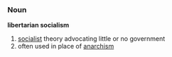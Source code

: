 ===Noun===
'''libertarian socialism'''

#[[socialist]] theory advocating little or no government
#often used in place of [[anarchism]]